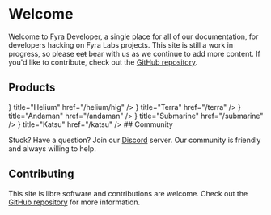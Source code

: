 
# Welcome

Welcome to Fyra Developer, a single place for all of our documentation, for developers hacking on Fyra Labs projects.
This site is still a work in progress, so please ~~cat~~ bear with us as we continue to add more content.
If you'd like to contribute, check out the [GitHub repository](https://github.com/FyraLabs/devdocs).

## Products

<Cards>
  <Card
    icon={<FontAwesomeIcon icon={faAtom} />}
    title="Helium"
    href="/helium/hig"
  />
  <Card 
    icon={<FontAwesomeIcon icon={faBox} />} 
    title="Terra" 
    href="/terra" 
  />
  <Card
    icon={<FontAwesomeIcon icon={faHammer} />}
    title="Andaman"
    href="/andaman"
  />
  <Card 
    icon={<FontAwesomeIcon icon={faAnchor} />} 
    title="Submarine" 
    href="/submarine" 
  />
  <Card
    icon={<FontAwesomeIcon icon={faBowlFood} />}
    title="Katsu"
    href="/katsu"
  />
</Cards>
## Community

Stuck? Have a question? Join our [Discord](https://discord.gg/BHNfGewTXX) server. Our community is friendly and always willing to help.

## Contributing

This site is libre software and contributions are welcome. Check out the [GitHub repository](https://github.com/FyraLabs/devdocs) for more information.
